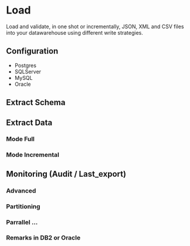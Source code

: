 # Load

Load and validate, in one shot or incrementally, JSON, XML and CSV files into your datawarehouse using different write strategies.

## Configuration
- Postgres
- SQLServer
- MySQL
- Oracle

## Extract Schema
## Extract Data
### Mode Full
### Mode Incremental
## Monitoring (Audit / Last_export)
### Advanced
### Partitioning
### Parrallel ...
### Remarks in DB2 or Oracle
